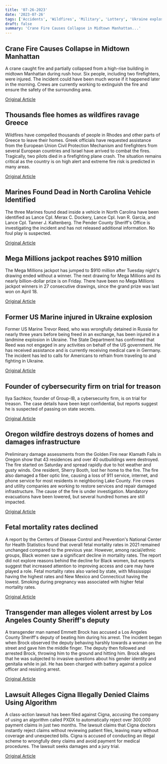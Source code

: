 ```yaml
---
title: '07-26-2023'
date: '2023-07-26'
tags: ['Accidents', 'Wildfires', 'Military', 'Lottery', 'Ukraine explosion', 'Cybersecurity', 'Wildfire', 'Fetal mortality rates', 'Police Brutality', 'Healthcare']
draft: false
summary: 'Crane Fire Causes Collapse in Midtown Manhattan...'
---
```


## Crane Fire Causes Collapse in Midtown Manhattan
A crane caught fire and partially collapsed from a high-rise building in midtown Manhattan during rush hour. Six people, including two firefighters, were injured. The incident could have been much worse if it happened later in the morning. Crews are currently working to extinguish the fire and ensure the safety of the surrounding area.

[Original Article](https://abcnews.go.com/US/crane-partially-collapses-midtown-manhattan/story?id=101665065)

## Thousands flee homes as wildfires ravage Greece
Wildfires have compelled thousands of people in Rhodes and other parts of Greece to leave their homes. Greek officials have requested assistance from the European Union Civil Protection Mechanism and firefighters from several European countries and Israel have arrived to combat the fires. Tragically, two pilots died in a firefighting plane crash. The situation remains critical as the country is on high alert and extreme fire risk is predicted in many areas.

[Original Article](https://abcnews.go.com/International/wildfires-sweep-greece-resident-returns-home-find-totally/story?id=101658259)

## Marines Found Dead in North Carolina Vehicle Identified
The three Marines found dead inside a vehicle in North Carolina have been identified as Lance Cpl. Merax C. Dockery, Lance Cpl. Ivan R. Garcia, and Lance Cpl. Tanner J. Kaltenberg. The Pender County Sheriff's Office is investigating the incident and has not released additional information. No foul play is suspected.

[Original Article](https://abcnews.go.com/US/3-marines-found-dead-vehicle-north-carolina-identified/story?id=101646428)

## Mega Millions jackpot reaches $910 million
The Mega Millions jackpot has jumped to $910 million after Tuesday night's drawing ended without a winner. The next drawing for Mega Millions and its nearly billion-dollar prize is on Friday. There have been no Mega Millions jackpot winners in 27 consecutive drawings, since the grand prize was last won on April 18.

[Original Article](https://abcnews.go.com/US/mega-millions-jackpot-grows-820m-ahead-tuesdays-drawing/story?id=101638196)

## Former US Marine injured in Ukraine explosion
Former US Marine Trevor Reed, who was wrongfully detained in Russia for nearly three years before being freed in an exchange, has been injured in a landmine explosion in Ukraine. The State Department has confirmed that Reed was not engaged in any activities on behalf of the US government. He has received assistance and is currently receiving medical care in Germany. The incident has led to calls for Americans to refrain from traveling to and fighting in Ukraine.

[Original Article](https://abcnews.go.com/International/trevor-reed-american-freed-russia-prisoner-swap-hurt/story?id=101641167)

## Founder of cybersecurity firm on trial for treason
Ilya Sachkov, founder of Group-IB, a cybersecurity firm, is on trial for treason. The case details have been kept confidential, but reports suggest he is suspected of passing on state secrets.

[Original Article](https://abcnews.go.com/International/wireStory/top-russian-cybersecurity-executive-sentenced-14-years-treason-101662181)

## Oregon wildfire destroys dozens of homes and damages infrastructure
Preliminary damage assessments from the Golden Fire near Klamath Falls in Oregon show that 43 residences and over 40 outbuildings were destroyed. The fire started on Saturday and spread rapidly due to hot weather and gusty winds. One resident, Sherry Booth, lost her home to the fire. The fire also damaged a fiber optic line, causing a loss of 911 service, internet, and phone service for most residents in neighboring Lake County. Fire crews and utility companies are working to restore services and repair damaged infrastructure. The cause of the fire is under investigation. Mandatory evacuations have been lowered, but several hundred homes are still impacted.

[Original Article](https://abcnews.go.com/US/wireStory/golden-fire-southern-oregon-burns-dozens-homes-cuts-101653661)

## Fetal mortality rates declined
A report by the Centers of Disease Control and Prevention's National Center for Health Statistics found that overall fetal mortality rates in 2021 remained unchanged compared to the previous year. However, among racial/ethnic groups, Black women saw a significant decline in mortality rates. The report did not explore reasons behind the decline for Black women, but experts suggest that increased attention to improving access and care may have played a role. Fetal mortality rates also varied by state, with Mississippi having the highest rates and New Mexico and Connecticut having the lowest. Smoking during pregnancy was associated with higher fetal mortality rates.

[Original Article](https://abcnews.go.com/Health/black-women-fetal-mortality-rates-fall-4-2021/story?id=101632110)

## Transgender man alleges violent arrest by Los Angeles County Sheriff's deputy
A transgender man named Emmett Brock has accused a Los Angeles County Sheriff's deputy of beating him during his arrest. The incident began when Brock observed the deputy behaving harshly towards a woman on the street and gave him the middle finger. The deputy then followed and arrested Brock, throwing him to the ground and hitting him. Brock alleges that he was subjected to invasive questions about his gender identity and genitalia while in jail. He has been charged with battery against a police officer and resisting arrest.

[Original Article](https://abcnews.go.com/US/trans-mans-violent-arrest-investigation-los-angeles-sheriffs/story?id=101630507)

## Lawsuit Alleges Cigna Illegally Denied Claims Using Algorithm
A class-action lawsuit has been filed against Cigna, accusing the company of using an algorithm called PXDX to automatically reject over 300,000 payment claims in just two months. The lawsuit claims that Cigna doctors instantly reject claims without reviewing patient files, leaving many without coverage and unexpected bills. Cigna is accused of conducting an illegal scheme to wrongfully deny claims and avoid payment for medical procedures. The lawsuit seeks damages and a jury trial.

[Original Article](https://abcnews.go.com/Business/wireStory/cigna-health-giant-accused-improperly-rejecting-thousands-patient-101654890)
